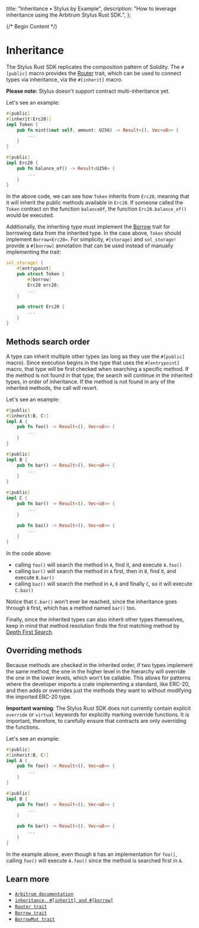   title: "Inheritance • Stylus by Example",
  description:
    "How to leverage inheritance using the Arbitrum Stylus Rust SDK.",
};

{/* Begin Content */}

# Inheritance

The Stylus Rust SDK replicates the composition pattern of Solidity. The `#[public]` macro provides the [Router](https://docs.rs/stylus-sdk/latest/stylus_sdk/abi/trait.Router.html) trait, which can be used to connect types via inheritance, via the `#[inherit]` macro.

**Please note:** Stylus doesn't support contract multi-inheritance yet.

Let's see an example:

```rust
#[public]
#[inherit(Erc20)]
impl Token {
    pub fn mint(&mut self, amount: U256) -> Result<(), Vec<u8>> {
        ...
    }
}

#[public]
impl Erc20 {
    pub fn balance_of() -> Result<U256> {
        ...
    }
}
```

In the above code, we can see how `Token` inherits from `Erc20`, meaning that it will inherit the public methods available in `Erc20`. If someone called the `Token` contract on the function `balanceOf`, the function `Erc20.balance_of()` would be executed.

Additionally, the inheriting type must implement the [Borrow](https://doc.rust-lang.org/core/borrow/trait.Borrow.html) trait for borrowing data from the inherited type. In the case above, `Token` should implement `Borrow<Erc20>`. For simplicity, `#[storage]` and `sol_storage!` provide a `#[borrow]` annotation that can be used instead of manually implementing the trait:

```rust
sol_storage! {
    #[entrypoint]
    pub struct Token {
        #[borrow]
        Erc20 erc20;
        ...
    }

    pub struct Erc20 {
        ...
    }
}
```

## Methods search order

A type can inherit multiple other types (as long as they use the `#[public]` macro). Since execution begins in the type that uses the `#[entrypoint]` macro, that type will be first checked when searching a specific method. If the method is not found in that type, the search will continue in the inherited types, in order of inheritance. If the method is not found in any of the inherited methods, the call will revert.

Let's see an example:

```rust
#[public]
#[inherit(B, C)]
impl A {
    pub fn foo() -> Result<(), Vec<u8>> {
        ...
    }
}

#[public]
impl B {
    pub fn bar() -> Result<(), Vec<u8>> {
        ...
    }
}

#[public]
impl C {
    pub fn bar() -> Result<(), Vec<u8>> {
        ...
    }

    pub fn baz() -> Result<(), Vec<u8>> {
        ...
    }
}
```

In the code above:
- calling `foo()` will search the method in `A`, find it, and execute `A.foo()`
- calling `bar()` will search the method in `A` first, then in `B`, find it, and execute `B.bar()`
- calling `baz()` will search the method in `A`, `B` and finally `C`, so it will execute `C.baz()`

Notice that `C.bar()` won't ever be reached, since the inheritance goes through `B` first, which has a method named `bar()` too.

Finally, since the inherited types can also inherit other types themselves, keep in mind that method resolution finds the first matching method by [Depth First Search](https://en.wikipedia.org/wiki/Depth-first_search).

## Overriding methods

Because methods are checked in the inherited order, if two types implement the same method, the one in the higher level in the hierarchy will override the one in the lower levels, which won’t be callable. This allows for patterns where the developer imports a crate implementing a standard, like ERC-20, and then adds or overrides just the methods they want to without modifying the imported ERC-20 type.

**Important warning**: The Stylus Rust SDK does not currently contain explicit `override` or `virtual` keywords for explicitly marking override functions. It is important, therefore, to carefully ensure that contracts are only overriding the functions.

Let's see an example:

```rust
#[public]
#[inherit(B, C)]
impl A {
    pub fn foo() -> Result<(), Vec<u8>> {
        ...
    }
}

#[public]
impl B {
    pub fn foo() -> Result<(), Vec<u8>> {
        ...
    }

    pub fn bar() -> Result<(), Vec<u8>> {
        ...
    }
}
```

In the example above, even though `B` has an implementation for `foo()`, calling `foo()` will execute `A.foo()` since the method is searched first in `A`.

## Learn more

- [`Arbitrum documentation`](https://docs.arbitrum.io/stylus/reference/rust-sdk-guide#inheritance-inherit-and-borrow)
- [`inheritance, #[inherit] and #[borrow]`](https://docs.rs/stylus-sdk/latest/stylus_sdk/prelude/attr.public.html#inheritance-inherit-and-borrow)
- [`Router trait`](https://docs.rs/stylus-sdk/latest/stylus_sdk/abi/trait.Router.html)
- [`Borrow trait`](https://doc.rust-lang.org/core/borrow/trait.Borrow.html)
- [`BorrowMut trait`](https://doc.rust-lang.org/core/borrow/trait.BorrowMut.html)
